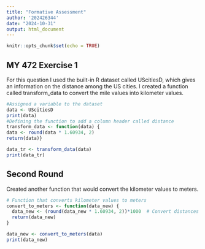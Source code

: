 ```yaml
---
title: "Formative Assessment"
author: '202426344'
date: "2024-10-31"
output: html_document
---
```


```r
knitr::opts_chunk$set(echo = TRUE)
```

## MY 472 Exercise 1

For this question I used the built-in R dataset called UScitiesD, which gives an information on the distance among the US cities. I created a function called transform_data to convert the mile values into kilometer values.

```r

#Assigned a variable to the dataset
data <- UScitiesD
print(data)
#Defining the function to add a column header called distance
transform_data <- function(data) {
data <- round(data * 1.60934, 2)
return(data)}

data_tr <- transform_data(data)
print(data_tr)

```

## Second Round

Created another function that would convert the kilometer values to meters.

```r
# Function that converts kilometer values to meters
convert_to_meters <- function(data_new) {
  data_new <- (round(data_new * 1.60934, 2))*1000  # Convert distances from kilometers to meters
  return(data_new)
}

data_new <- convert_to_meters(data)
print(data_new)

```
